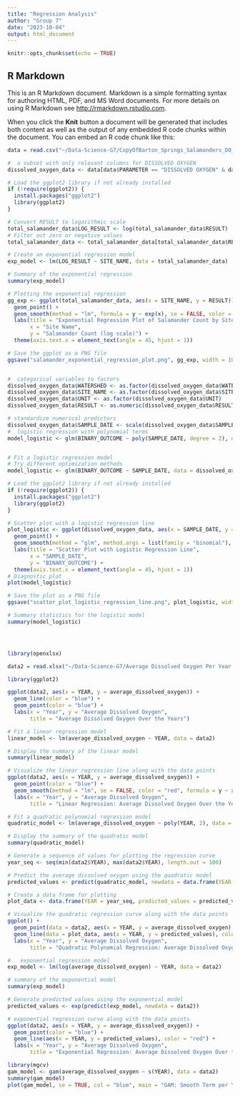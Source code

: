 ```yaml
---
title: "Regression Analysis"
author: "Group 7"
date: "2023-10-04"
output: html_document
---
```


```r
knitr::opts_chunk$set(echo = TRUE)
```

## R Markdown

This is an R Markdown document. Markdown is a simple formatting syntax for authoring HTML, PDF, and MS Word documents. For more details on using R Markdown see <http://rmarkdown.rstudio.com>.

When you click the **Knit** button a document will be generated that includes both content as well as the output of any embedded R code chunks within the document. You can embed an R code chunk like this:

```r
data = read.csv("~/Data-Science-G7/CopyOfBarton_Springs_Salamanders_DO_and_Flow.csv")
```

```r
#  a subset with only relevant columns for DISSOLVED OXYGEN
dissolved_oxygen_data <- data[data$PARAMETER == "DISSOLVED OXYGEN" & data$UNIT == "MG/L", c("WATERSHED", "SAMPLE_DATE", "SITE_NAME", "QUALIFIER", "RESULT", "UNIT")]

# Load the ggplot2 library if not already installed
if (!require(ggplot2)) {
  install.packages("ggplot2")
  library(ggplot2)
}

# Convert RESULT to logarithmic scale
total_salamander_data$LOG_RESULT <- log(total_salamander_data$RESULT)
# Filter out zero or negative values
total_salamander_data <- total_salamander_data[total_salamander_data$RESULT > 0, ]

# Create an exponential regression model
exp_model <- lm(LOG_RESULT ~ SITE_NAME, data = total_salamander_data)

# Summary of the exponential regression
summary(exp_model)

# Plotting the exponential regression
gg_exp <- ggplot(total_salamander_data, aes(x = SITE_NAME, y = RESULT)) +
  geom_point() +
  geom_smooth(method = "lm", formula = y ~ exp(x), se = FALSE, color = "red") +
  labs(title = "Exponential Regression Plot of Salamander Count by Site Name",
       x = "Site Name",
       y = "Salamander Count (log scale)") +
  theme(axis.text.x = element_text(angle = 45, hjust = 1))

# Save the ggplot as a PNG file
ggsave("salamander_exponential_regression_plot.png", gg_exp, width = 10, height = 6, units = "in")



```
```r
#  categorical variables to factors
dissolved_oxygen_data$WATERSHED <- as.factor(dissolved_oxygen_data$WATERSHED)
dissolved_oxygen_data$SITE_NAME <- as.factor(dissolved_oxygen_data$SITE_NAME)
dissolved_oxygen_data$UNIT <- as.factor(dissolved_oxygen_data$UNIT)
dissolved_oxygen_data$RESULT <- as.numeric(dissolved_oxygen_data$RESULT)

# standardize numerical predictors
dissolved_oxygen_data$SAMPLE_DATE <- scale(dissolved_oxygen_data$SAMPLE_DATE)
#  logistic regression with polynomial terms
model_logistic <- glm(BINARY_OUTCOME ~ poly(SAMPLE_DATE, degree = 2), data = dissolved_oxygen_data, family = "binomial", maxit = 1000)


# Fit a logistic regression model
# Try different optimization methods
model_logistic <- glm(BINARY_OUTCOME ~ SAMPLE_DATE, data = dissolved_oxygen_data, family = "binomial", control = list(maxit = 1000))

# Load the ggplot2 library if not already installed
if (!require(ggplot2)) {
  install.packages("ggplot2")
  library(ggplot2)
}

# Scatter plot with a logistic regression line
plot_logistic <- ggplot(dissolved_oxygen_data, aes(x = SAMPLE_DATE, y = BINARY_OUTCOME)) +
  geom_point() +
  geom_smooth(method = "glm", method.args = list(family = "binomial"), se = FALSE, color = "green") +
  labs(title = "Scatter Plot with Logistic Regression Line",
       x = "SAMPLE_DATE",
       y = "BINARY_OUTCOME") +
  theme(axis.text.x = element_text(angle = 45, hjust = 1))
# Diagnostic plot
plot(model_logistic)

# Save the plot as a PNG file
ggsave("scatter_plot_logistic_regression_line.png", plot_logistic, width = 10, height = 6, units = "in")

# Summary statistics for the logistic model
summary(model_logistic)





```
```r
library(openxlsx)

data2 = read.xlsx("~/Data-Science-G7/Average Dissolved Oxygen Per Year.xlsx")

library(ggplot2)

ggplot(data2, aes(x = YEAR, y = average_dissolved_oxygen)) +
  geom_line(color = "blue") +
  geom_point(color = "blue") +
  labs(x = "Year", y = "Average Dissolved Oxygen", 
       title = "Average Dissolved Oxygen Over the Years")

```
```r
# Fit a linear regression model
linear_model <- lm(average_dissolved_oxygen ~ YEAR, data = data2)

# Display the summary of the linear model
summary(linear_model)

# Visualize the linear regression line along with the data points
ggplot(data2, aes(x = YEAR, y = average_dissolved_oxygen)) +
  geom_point(color = "blue") +
  geom_smooth(method = "lm", se = FALSE, color = "red", formula = y ~ x) +
  labs(x = "Year", y = "Average Dissolved Oxygen", 
       title = "Linear Regression: Average Dissolved Oxygen Over the Years")
```
```r
# Fit a quadratic polynomial regression model
quadratic_model <- lm(average_dissolved_oxygen ~ poly(YEAR, 2), data = data2)

# Display the summary of the quadratic model
summary(quadratic_model)

# Generate a sequence of values for plotting the regression curve
year_seq <- seq(min(data2$YEAR), max(data2$YEAR), length.out = 100)

# Predict the average dissolved oxygen using the quadratic model
predicted_values <- predict(quadratic_model, newdata = data.frame(YEAR = year_seq))

# Create a data frame for plotting
plot_data <- data.frame(YEAR = year_seq, predicted_values = predicted_values)

# Visualize the quadratic regression curve along with the data points
ggplot() +
  geom_point(data = data2, aes(x = YEAR, y = average_dissolved_oxygen), color = "blue") +
  geom_line(data = plot_data, aes(x = YEAR, y = predicted_values), color = "red") +
  labs(x = "Year", y = "Average Dissolved Oxygen", 
       title = "Quadratic Polynomial Regression: Average Dissolved Oxygen Over the Years")

```
```r
#   exponential regression model
exp_model <- lm(log(average_dissolved_oxygen) ~ YEAR, data = data2)

# summary of the exponential model
summary(exp_model)

# Generate predicted values using the exponential model
predicted_values <- exp(predict(exp_model, newdata = data2))

# exponential regression curve along with the data points
ggplot(data2, aes(x = YEAR, y = average_dissolved_oxygen)) +
  geom_point(color = "blue") +
  geom_line(aes(x = YEAR, y = predicted_values), color = "red") +
  labs(x = "Year", y = "Average Dissolved Oxygen", 
       title = "Exponential Regression: Average Dissolved Oxygen Over the Years")

```
```r
library(mgcv)
gam_model <- gam(average_dissolved_oxygen ~ s(YEAR), data = data2)
summary(gam_model)
plot(gam_model, se = TRUE, col = "blue", main = "GAM: Smooth Term per YEAR")

```

